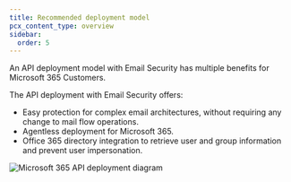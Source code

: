 ```yaml
---
title: Recommended deployment model
pcx_content_type: overview
sidebar:
  order: 5
---
```


An API deployment model with Email Security has multiple benefits for Microsoft 365 Customers. 

The API deployment with Email Security offers: 

- Easy protection for complex email architectures, without requiring any change to mail flow operations.
- Agentless deployment for Microsoft 365.
- Office 365 directory integration to retrieve user and group information and prevent user impersonation.

![Microsoft 365 API deployment diagram](~/assets/images/learning-paths/secure-o365-email/ms365-api-deployment.png)